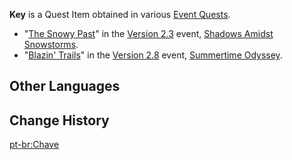 {{Item Infobox
|id           = 100999
|image        = Item Black Key.png
|type         = Quest Items
|description  = '''Shadows Amidst Snowstorms:'''<br/>A unique-looking key. You can open the cage holding [[Bennett]] with it.<br/><br/>'''Summertime Odyssey'''<br/>A key that you found near the mysterious plant. This may be used to open a certain door in a high-up location within [[Xinyan]]'s Mirage.
|source1      = [[The Snowy Past]]
|source2      = [[Blazin' Trails (Part 1)|Blazin' Trails]]
}}
'''Key''' is a Quest Item obtained in various [[Event Quest]]s.

* "[[The Snowy Past]]" in the [[Version 2.3]] event, [[Shadows Amidst Snowstorms]].
* "[[Blazin' Trails (Part 1)|Blazin' Trails]]" in the [[Version 2.8]] event, [[Summertime Odyssey]].

==Other Languages==
{{Other Languages|default_hidden = 1
|en      = Key
|zhs     = 钥匙
|zhs_rm  = Yàoshí
|zht     = 鑰匙
|zht_rm  = Yàoshí
|ja      = 鍵
|ja_rm   = Kagi
|ko      = 열쇠
|ko_rm   = Yeolsoe
|es      = Llave
|fr      = Clé
|ru      = Ключ
|th      = Key
|vi      = Chìa Khóa
|de      = Schlüssel
|id      = Kunci
|pt      = Chave
}}

==Change History==
{{Change History|2.3}}

[[pt-br:Chave]]